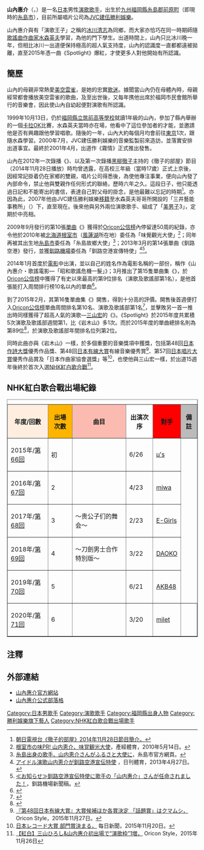 {{藝人
|姓名     = 山內惠介
|類型     = 男歌手
|圖片     = Keisuke Yamauchi setsubun feb 3 2018.jpg
|圖片簡介 =
|本名     = 
|外文名   = 山内惠介
|外文     = ja
|英文名   = Yamauchi Keisuke
|綽號     = 
|出生日期 = {{birth date and age|1983|5|31}}
|逝世     =
|出生地點 = {{JPN}}[[福岡縣|福岡縣]][[糸島郡|糸島郡]][[前原市|前原町]]
|國籍     = {{JPN}}
|樂器     =
|音樂類型 = [[演歌|演歌]]
|職業     = 歌手
|活躍年代 = 2001年至今
|唱片公司 = [[勝利娛樂|JVC建伍勝利娛樂]]
|經紀公司 = {{link-ja|三井藝能事務所|三井エージェンシー}}
|相關團體 =
|網站 = [http://www.mitsui-ag.com/keisuke/ 山內惠介官方網站]
}}
{{japanese|japanese=山内惠介|kana=やまうち けいすけ|romaji=Yamauchi Keisuke}}

'''山內惠介'''（{{lang-ja|山内惠介}}，{{bd|1983年|5月31日|||Yamauchi Keisuke}}）是一名[[日本|日本]]男性[[演歌|演歌]][[歌手|歌手]]，出生於[[九州_(日本)|九州]][[福岡縣|福岡縣]][[糸島郡|糸島郡]][[前原市|前原町]]（即現時的[[糸島市|糸島市]]），目前所屬唱片公司為[[勝利娛樂|JVC建伍勝利娛樂]]。

山內惠介與有「演歌王子」之稱的[[冰川清志|冰川清志]]為同鄉，而大家亦恰巧在同一時期師隨[[歌謠曲|歌謠曲]][[作曲家|作曲家]][[水森英夫|水森英夫]]學習，為他的門下學生。出道時間上，山內只比冰川晚一年，但相比冰川一出道便保持極高的超人氣支持度，山內的認識度一直都都遠被拋離，直至2015年憑一曲《Spotlight》爆紅，才使更多人對他開始有所認識。

==簡歷==
山內的母親非常熱愛[[美空雲雀|美空雲雀]]，是她的忠實[[歌迷|歌迷]]。據聞當山內仍在母體內時，母親經常都會播放美空雲雀的歌曲，及至出世後，又每年携他出席於福岡市民會館所舉行的音樂會，因此使山內自幼起便對演歌有所認識。

1999年10月13日，仍於[[福岡縣立筑前高等學校|福岡縣立筑前高等學校]]就讀1年級的山內，參加了縣內舉辦的一個[[卡拉OK|卡拉OK]]比賽，水森英夫當時亦在場，他看中了這位參加者的才能，並邀請他是否有興趣跟他學習唱歌。隨後的一年，山內大約每個月均會前往[[東京|東京]]1次，跟隨水森學習。2000年7月，JVC建伍勝利娛樂的音樂監製前來造訪，並落實安排出道事宜。最終於2001年4月，出道作《霧情》正式推出發售。

山內在2012年一次錄播《{{link-ja|演歌百撰|演歌百撰}}》、以及第一次錄播[[黑柳徹子|黑柳徹子]]主持的《徹子的部屋》節目（2014年11月28日播放）時均曾透露，在高校三年級（當時17歲）正式上京後，因經常記掛着仍在家鄉的雙親，唱片公司得悉後，為使他專注事業，便向山內發了內部命令，禁止他與雙親作任何形式的聯絡，歷時六年之久。這段日子，他只能透過日記和不能寄出的書信，表達自己對父母的掛念，是他最難以忘記的時期<ref>[https://www.tv-asahi.co.jp/tetsuko/guest/bn/20141128.html 朝日電視台《徹子的部屋》2014年11月28日節目簡介。]</ref>。亦因為此，2007年他由JVC建伍勝利娛樂[[移籍|移籍]]至水森英夫哥哥{{link-ja|三井健生|三井健生}}所開設的「三井藝能事務所」（{{lang|ja|三井エージェンシー}}）下，直至現在。後來他與另外兩位演歌歌手{{link-ja|北川大介|北川大介}}、{{link-ja|竹島宏|竹島宏}}組成了「[[美男子|美男子]]3」，定期於{{link-ja|NHK歌謠音樂會|NHK歌謡コンサート}}中亮相。

2009年9月發行的第10張[[單曲|單曲]]《{{link-ja|風蓮湖 (歌曲)|風蓮湖 (曲)|風蓮湖}}》獲得於[[Oricon公信榜|Oricon公信榜]]內停留達50周的紀錄，亦令他於2010年被[[北海道|北海道]][[根室市|根室市]]（[[風蓮湖|風蓮湖]]所在地）委任為「味覺觀光大使」<ref>[https://web.archive.org/web/20100519153544/http://www.sanspo.com/geino/news/100514/gnj1005140502007-n1.htm 根室市の味PR! 山内恵介、味覚観光大使]，產經體育，2010年5月14日。</ref>；同年再被其出生地[[糸島市|糸島市]]委任為「糸島故鄉大使」<ref>[https://web.archive.org/web/20110512175138/http://www.city.itoshima.lg.jp/site/mayor/sityoureport20100719.html 糸島出身の歌手、山内恵介さんがふるさと大使に]，糸島市官方網頁。</ref>；2013年3月的第14張單曲《釧路空港》發行，並獲[[釧路機場|釧路機場]]委任為「釧路空港宣傳特使」<ref>[https://www.nikkansports.com/entertainment/news/f-et-tp0-20130427-1118818.html アイドル演歌山内恵介が釧路空港宣伝特使] {{Wayback|url=https://www.nikkansports.com/entertainment/news/f-et-tp0-20130427-1118818.html |date=20140429004659 }}，日刊體育，2013年4月27日。</ref><ref>[https://kushiro-airport.co.jp/post_149.php ≪お知らせ≫釧路空港宣伝特使に歌手の「山内惠介」さんが任命されました！]，釧路機場新聞稿。</ref>。

2014年1月首度於[[電影|電影]]中出演，並以自己的姓名作為電影名稱的一部份，稱作《山內惠介・歌謠電影—「昭和歌謠危機一髮」》；3月推出了第15隻單曲集《{{link-ja|戀愛的範本|恋の手本}}》，於[[Oricon公信榜|Oricon公信榜]]中獲得了有史以來最高的第9位排名（演歌及歌謠部第1名），是他首張能打入周間排行榜10名以內的單曲<ref>{{Cite web |url=http://www.oricon.co.jp/rank/js/w/2014-03-17/ |title=Oricon公信榜2014年3月第1週單曲週間排行榜。 |accessdate=2015-12-28 |archive-date=2016-01-26 |archive-url=https://web.archive.org/web/20160126022731/http://www.oricon.co.jp/rank/js/w/2014-03-17/ |dead-url=no }}</ref>。

到了2015年2月，其第16隻單曲集《{{link-ja|Spotlight (山內惠介單曲)|スポットライト (山内惠介の曲)|Spotlight}}》開售，得到十分高的評價。開售後首週便打入[[Oricon公信榜|Oricon公信榜]]單曲周間排名第10名、演歌及歌謠部第1名<ref>{{Cite web |url=http://www.oricon.co.jp/rank/js/w/2015-03-02/ |title=Oricon公信榜2015年2月第3週單曲週間排行榜。 |accessdate=2015-12-27 |archive-date=2015-02-25 |archive-url=https://web.archive.org/web/20150225160720/http://www.oricon.co.jp/rank/js/w/2015-03-02/ |dead-url=no }}</ref>，並擊敗另一首一推出時同樣獲得了超高人氣的演歌—[[三山宏|三山宏]]的《{{link-ja|岩木山 (歌曲)|お岩木山|岩木山}}》。《Spotlight》於2015年度共累積5次演歌及歌謠部週間第1，比《岩木山》多1次。而於2015年度的單曲總排名則為第89位<ref>{{Cite web |url=http://www.oricon.co.jp/rank/js/y/2015/p/9/ |title=Oricon公信榜2015年度單曲全年排行榜。 |accessdate=2015-12-28 |archive-date=2016-01-26 |archive-url=https://web.archive.org/web/20160126025955/http://www.oricon.co.jp/rank/js/y/2015/p/9/ |dead-url=no }}</ref>，於演歌及歌謠部年間排名位列第2位。

同時此曲亦與《岩木山》一樣，於多個重要的音樂獎項中獲獎，包括第48回[[日本作詩大獎|日本作詩大獎]]優秀作品獎、第48回[[日本有線大賞|日本有線大賞]]有線音樂優秀賞<ref>[http://www.oricon.co.jp/news/2062919/full/ 『第48回日本有線大賞』大賞候補ほか各賞決定 「話題賞」はクマムシ，] {{Wayback|url=http://www.oricon.co.jp/news/2062919/full/ |date=20151208121551 }}Oricon Style，2015年11月27日。</ref>、第57回[[日本唱片大賞|日本唱片大賞]]優秀作品賞及「日本作曲家協會選獎」等<ref>[http://mainichi.jp/articles/20151120/ddm/012/200/051000c 日本レコード大賞 部門賞決まる，] {{webarchive|url=https://archive.is/20160105045303/http://mainichi.jp/articles/20151120/ddm/012/200/051000c |date=2016-01-05 }}每日新聞，2015年11月20日。</ref>，也使他與三山宏一樣，於出道15週年後終於首次入選[[第66回NHK紅白歌合戰|NHK紅白歌合戰]]<ref>[http://www.oricon.co.jp/news/2062944/full/ 【紅白】三山ひろし&山内惠介初出場で“演歌枠”1増，] {{Wayback|url=http://www.oricon.co.jp/news/2062944/full/ |date=20160113045757 }}Oricon Style，2015年11月26日</ref>。

== NHK紅白歌合戰出場紀錄 ==
<table border="1" cellpadding="2" cellspacing="0">
<caption></caption>
<tr><th bgcolor=#ffeeeee>年度/回數<th bgcolor=#ffb5>出場次數<th bgcolor=#fbbbb>曲目<th>出演次序<th bgcolor=#ffkkkk>對手<th bgcolor=#bbbbbb>備註
<tr><td>2015年/[[第66回NHK紅白歌合戰|第66回]]<td>初<td>{{link-ja|Spotlight (歌曲)|スポットライト_(山内惠介の曲)|Spotlight}}<td>6/26<td>[[μ's|μ's]]
<tr><td>2016年/[[第67回NHK紅白歌合戰|第67回]]<td>2<td>{{link-ja|流轉的碼頭|流転の波止場}}<td>4/23<td>[[miwa|miwa]]
<tr><td>2017年/[[第68回NHK紅白歌合戰|第68回]]<td>3<td>{{Link-ja|如果不相信爱的话|愛が信じられないなら}}〜贵公子们的舞会〜</td><td>2/23</td><td>[[E-girls|E-Girls]]
<tr><td>2018年/[[第69回NHK紅白歌合戰|第69回]]<td>4<td>{{link-ja|吹吧冬天的暴風雪|さらせ冬の嵐}}～刀劍男士合作特別版～</td><td>3/22</td><td>[[DAOKO|DAOKO]]
<tr><td>2019年/[[第70回NHK紅白歌合戰|第70回]]<td>5<td>{{link-ja|深紅色的唇|唇スカーレット}}</td><td>6/21</td><td>[[AKB48|AKB48]]
<tr><td>2020年/[[第71回NHK紅白歌合戰|第71回]]<td>6<td>{{link-ja|戀愛的街角|恋する街角}}</td><td>3/20</td><td>[[milet|milet]]</td><td></td></tr></table>

==注釋==
{{reflist}}

==外部連結==
* [https://web.archive.org/web/20151229211258/http://www.mitsui-ag.com/keisuke/ 山內惠介官方網站]{{ja}}
* [http://ameblo.jp/keisukeyamauchi-blog/ 山內惠介公式部落格] {{Wayback|url=http://ameblo.jp/keisukeyamauchi-blog/ |date=20151101014610 }}{{ja}}

{{Authority control}}
{{DEFAULTSORT:Yamauchi Keisuke}}
[[Category:日本男歌手|Category:日本男歌手]]
[[Category:演歌歌手|Category:演歌歌手]]
[[Category:福岡縣出身人物|Category:福岡縣出身人物]]
[[Category:勝利娛樂旗下藝人|Category:勝利娛樂旗下藝人]]
[[Category:NHK紅白歌合戰出場歌手|Category:NHK紅白歌合戰出場歌手]]